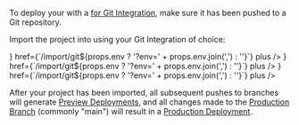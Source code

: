 

To deploy your <Author name={props.name} /> <Type type={props.type} /> with a [<ProductName /> for Git Integration](/docs/v2/git-integrations), make sure it has been pushed to a Git repository.

<EnvSection env={props.env} />

Import the project into <ProductName /> using your Git Integration of choice:

<List columnsDesktop={3} columnsTablet={3} columnsMobile={1}>
  <IconCard
    label="GitHub"
    icon={<GitHubIcon />}
    href={`/import/git${props.env ? '?env=' + props.env.join(',') : ''}`}
    plus
  />
  <IconCard
    label="GitLab"
    icon={<GitLabIcon />}
    href={`/import/git${props.env ? '?env=' + props.env.join(',') : ''}`}
    plus
  />
  <IconCard
    label="Bitbucket"
    icon={<BitbucketIcon />}
    href={`/import/git${props.env ? '?env=' + props.env.join(',') : ''}`}
    plus
  />
</List>

After your project has been imported, all subsequent pushes to branches will generate [Preview Deployments](/docs/v2/platform/deployments#preview), and all changes made to the [Production Branch](/docs/v2/git-integrations#production-branch) (commonly "main") will result in a [Production Deployment](/docs/v2/platform/deployments#production).
